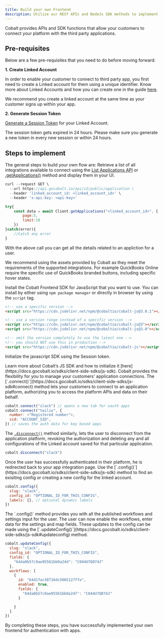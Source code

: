 ```yaml
---
title: Build your own Frontend
description: Utilize our REST APIs and NodeJs SDK methods to implement and customize the authentication experience.
---
```



Cobalt provides APIs and SDK functions that allow your customers to connect your platform with the third party applications.

## Pre-requisites
Below are a few pre-requisites that you need to do before moving forward:

**1. Create Linked Account**

In order to enable your customer to connect to third party app, you first need to create a Linked account for them using a unique identifier.
<Note>
Know more about Linked Accounts and how you can create one in the guide [here](https://docs.gocobalt.io/build/basics/linked_account).
</Note>

<Tip>
We recommend you create a linked account at the same time as your customer signs up within your app.
</Tip>

**2. Generate Session Token**

  [Generate a Session Token](https://docs.gocobalt.io/api-reference/session-token/generate-token-for-linked-account) for your Linked Account.

  <Warning>
  The session token gets expired in 24 hours. Please make sure you generate a new token in every new session or within 24 hours.
  </Warning>

## Steps to implement

The general steps to build your own flow are:
<AccordionGroup>
  <Accordion title="Display a list of integrations for your users to select">
Retrieve a list of all integrations available to connect using the [List Applications API](https://docs.gocobalt.io/api-reference/integration-meta/list-applications) or [.getApplications()](https://docs.gocobalt.io/sdks/server-side-sdks/nodejs-sdk#getapplications) method and display them in your UI.
<CodeGroup>

``` JavaScript cURL
curl --request GET \
  --url https://api.gocobalt.io/api/v2/public/application \
  --header 'linked_account_id: <linked_account_id>' \
  --header 'x-api-key: <api-key>'
```
```JavaScript NodeJS
try{
    const data = await Client.getApplications("<linked_account_id>", {
        page:5,
        limit:10
    })
}catch(error){
    //Catch any error
}
```
</CodeGroup>

With the above call you can get all the details related to an appliction for a user.

<Tip>
We recommend using the assets provided by Cobalt as they meet the requirements of the supported integrations. For example QuickBooks 
Online require the specific use of QuickBooks branded buttons, including specific hover states.
</Tip>
</Accordion>

  <Accordion title="Install and Initialise SDK">

  Install the Cobalt Frontend SDK for JavaScript that you want to use. You can install by either using `npm package manager` or directly in browser by using the `script` tag.

```html
<!-- use a specific version -->
<script src="https://cdn.jsdelivr.net/npm/@cobaltio/cobalt-js@3.0.1"></script>

<!-- use a version range instead of a specific version -->
<script src="https://cdn.jsdelivr.net/npm/@cobaltio/cobalt-js@3"></script>
<script src="https://cdn.jsdelivr.net/npm/@cobaltio/cobalt-js@3.0"></script>

<!-- omit the version completely to use the latest one -->
<!-- you should NOT use this in production -->
<script src="https://cdn.jsdelivr.net/npm/@cobaltio/cobalt-js"></script>
```

Initialize the javascript SDK using the Session token.

<Tip>
Learn more about Cobalt’s JS SDK and how to initialize it [here](https://docs.gocobalt.io/sdks/client-side-sdks/js-sdk).
</Tip>

  </Accordion>

  <Accordion title="Manage Connections">
Cobalt provides the flexibility for you to manage your customers' application connections. The [`.connect()`](https://docs.gocobalt.io/sdks/client-side-sdks/js-sdk#connect) method
lets your customers to connect to an application platform, authorizing you to access the platform APIs and data on their behalf.

```Javascript
cobalt.connect("slack") // opens a new tab for oauth apps
cobalt.connect("twilio", {
  number: <"Registered number">,
  sid: "ACCOUNT_SID",
}) // saves the auth data for key based apps
```

The [`.disconnect()`](https://docs.gocobalt.io/sdks/client-side-sdks/js-sdk#disconnect) method similarly, lets the user to disconnect from the application platform, revoking
the authorization and deleting any and all configurations of the Linked account saved for that particular application.

```Javascript
cobalt.disconnect("slack")
```
  </Accordion>

  <Accordion title="Allow users to configure the connection">
Once the user has successfully authenticated in their platform, he is redirected back to your app integration page. Use the [`.config()`](https://docs.gocobalt.io/sdks/client-side-sdks/js-sdk) method to find an 
exisiting config or creating a new config for the linked account. 

``` Javascript
cobalt.config({
  slug: "slack",
  config_id: "OPTIONAL_ID_FOR_THIS_CONFIG",
  labels: {}, // optional dynamic labels
})
```
  </Accordion>

  <Accordion title="Save/Update the configuration">
The `.config()` method provides you with all the published workflows and settings input for the user. The user can now enable the workflows,
enter data for the settings and map fields. These updates to the config can be made using the [`.updateConfig()`](https://docs.gocobalt.io/sdks/client-side-sdks/js-sdk#updateconfig) method.

```Javascript
cobalt.updateConfig({
  slug: "slack",
  config_id: "OPTIONAL_ID_FOR_THIS_CONFIG",
  fields: {
    "64da0b57c9ae95561bb0a24d": "C044U7Q074J"
  },
  workflows: [
    {
      id: "64d1fac58716dc5065127ffe",
      enabled: true,
      fields: {
        "64da0b57c9ae95561bb0a24f": "C044U7Q074J"
      }

    }
  ]
})
```
  </Accordion>

</AccordionGroup>

<Check>
By completing these steps, you have successfully implemented your own frontend for authentication with apps.
</Check>